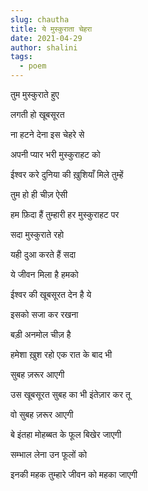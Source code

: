 ```yaml
---
slug: chautha
title: ये मुस्कुराता चेहरा
date: 2021-04-29
author: shalini
tags:
  - poem
---
```

तुम मुस्कुराते हुए 

लगती हो खूबसूरत 

ना हटने देना इस चेहरे से 

अपनी प्यार भरी मुस्कुराहट को 

ईश्वर करे दुनिया की ख़ुशियाँ मिले तुम्हें 

तुम हो ही चीज़ ऐसी 

हम फ़िदा हैं  तुम्हारी हर मुस्कुराहट पर 

सदा मुस्कुराते रहो 

यही दुआ करते हैं सदा 

ये जीवन मिला है हमको 

ईश्वर की खूबसूरत देन है ये 

इसको सजा कर रखना 

बड़ी अनमोल चीज़ है 

हमेशा ख़ुश रहो एक रात के बाद भी 

सुबह ज़रूर आएगी 

उस खूबसूरत सुबह का भी इंतेज़ार कर तू 

वो सुबह ज़रूर आएगी 

बे इंतहा मोहब्बत के फूल बिखेर जाएगी 

सम्भाल लेना उन फूलों  को 

इनकी महक तुम्हारे जीवन को महका जाएगी